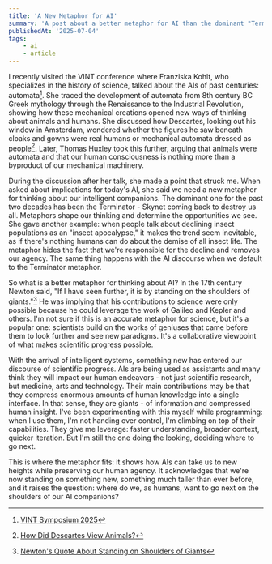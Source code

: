 ```yaml
---
title: 'A New Metaphor for AI'
summary: 'A post about a better metaphor for AI than the dominant "Terminator" narrative. What we can learn from the history of automata and scientific progress.'
publishedAt: '2025-07-04'
tags:
    - ai
    - article
---
```


I recently visited the VINT conference where Franziska Kohlt, who specializes in the history of science, talked about the AIs of past centuries: automata[^1]. She traced the development of automata from 8th century BC Greek mythology through the Renaissance to the Industrial Revolution, showing how these mechanical creations opened new ways of thinking about animals and humans. She discussed how Descartes, looking out his window in Amsterdam, wondered whether the figures he saw beneath cloaks and gowns were real humans or mechanical automata dressed as people[^2]. Later, Thomas Huxley took this further, arguing that animals were automata and that our human consciousness is nothing more than a byproduct of our mechanical machinery.

During the discussion after her talk, she made a point that struck me. When asked about implications for today's AI, she said we need a new metaphor for thinking about our intelligent companions. The dominant one for the past two decades has been the Terminator - Skynet coming back to destroy us all. Metaphors shape our thinking and determine the opportunities we see. She gave another example: when people talk about declining insect populations as an "insect apocalypse," it makes the trend seem inevitable, as if there's nothing humans can do about the demise of all insect life. The metaphor hides the fact that we're responsible for the decline and removes our agency. The same thing happens with the AI discourse when we default to the Terminator metaphor.

So what is a better metaphor for thinking about AI? In the 17th century Newton said, "If I have seen further, it is by standing on the shoulders of giants."[^3] He was implying that his contributions to science were only possible because he could leverage the work of Galileo and Kepler and others. I'm not sure if this is an accurate metaphor for science, but it's a popular one: scientists build on the works of geniuses that came before them to look further and see new paradigms. It's a collaborative viewpoint of what makes scientific progress possible.

With the arrival of intelligent systems, something new has entered our discourse of scientific progress. AIs are being used as assistants and many think they will impact our human endeavors - not just scientific research, but medicine, arts and technology. Their main contributions may be that they compress enormous amounts of human knowledge into a single interface. In that sense, they are giants - of information and compressed human insight. I've been experimenting with this myself while programming: when I use them, I'm not handing over control, I'm climbing on top of their capabilities. They give me leverage: faster understanding, broader context, quicker iteration. But I'm still the one doing the looking, deciding where to go next.

This is where the metaphor fits: it shows how AIs can take us to new heights while preserving our human agency. It acknowledges that we're now standing on something new, something much taller than ever before, and it raises the question: where do we, as humans, want to go next on the shoulders of our AI companions?

[^1]: [VINT Symposium 2025](https://www.sogeti.nl/events/vint-symposium-2025/)
[^2]: [How Did Descartes View Animals?](https://www.thecollector.com/how-did-descartes-view-animals/)
[^3]: [Newton's Quote About Standing on Shoulders of Giants](https://aerospaceweb.org/question/history/q0162b.shtml)
